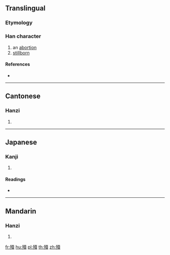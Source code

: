 ==Translingual==

===Etymology===
{{Han compound|歹|賣|c1=s|c2=p|t1=bad|ls=psc}}

===Han character===
{{Han char|rn=78|rad=歹|as=15|sn=19|four=14286|canj=MNGWC|ids=⿰歹賣}}

# an [[abortion]]
# [[stillborn]]

====References====
* {{Han ref|kx=0584.020|dkj=16601|hdz=21396.040|uh=6BB0|ud=27568|bh=F25A|bd=62042}}

----

==Cantonese==

===Hanzi===
{{yue-hanzi|jyut=|y=duk6}}

# {{defn|lang=yue|sort=歹15}}

----

==Japanese==

===Kanji===
{{ja-kanji|grade=|rs=歹15}}

# {{defn|lang=ja|sort=歹15}}

====Readings====
* {{ja-readings|on=[[とく]] (toku), [[どく]] (doku)|kun=[[やぶれる]] (yabureru)}}

----

==Mandarin==

===Hanzi===
{{cmn-hanzi|pin=[[dú]] ([[du2]])|wg=tu<sup>2</sup>}}

# {{defn|lang=cmn|sort=歹15}}

[[fr:殰]]
[[hu:殰]]
[[pl:殰]]
[[th:殰]]
[[zh:殰]]